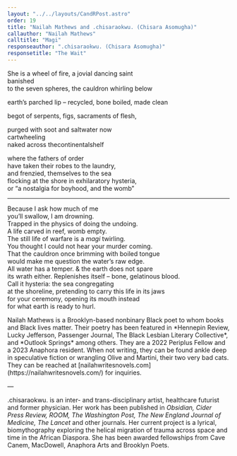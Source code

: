 ```yaml
---
layout: "../../layouts/CandRPost.astro"
order: 19
title: "Nailah Mathews and .chisaraokwu. (Chisara Asomugha)"
callauthor: "Nailah Mathews"
calltitle: "Magi"
responseauthor: ".chisaraokwu. (Chisara Asomugha)"
responsetitle: "The Wait"
---
```



<CandRItem id="call" title={frontmatter.calltitle} author={frontmatter.callauthor} class="smallPoem">

<div class="smallPoem">

She is a wheel of fire, a jovial dancing saint
<br /><Spacer /><Spacer /><Spacer /><Spacer /><Spacer /><Spacer /><Spacer /><Spacer />banished
<br />to the seven spheres, the cauldron whirling below
 
earth’s parched lip – recycled, bone boiled, made clean
 
<Spacer /><Spacer /><Spacer /><Spacer /> begot of serpents, figs, sacraments of flesh,
 
<Spacer /><Spacer /><Spacer /><Spacer /><Spacer /><Spacer /><Spacer /><Spacer />purged with soot and saltwater now
<br /><Spacer /><Spacer /><Spacer /><Spacer /><Spacer /><Spacer /><Spacer />cartwheeling
<br />naked across the<Spacer />continental<Spacer />shelf
 
<Spacer /><Spacer /><Spacer />where the fathers of order
<br /><Spacer /><Spacer /><Spacer /><Spacer /><Spacer /><Spacer /><Spacer /><Spacer /><Spacer />have taken their robes to the laundry,
<br /><Spacer /><Spacer /><Spacer /><Spacer /><Spacer /><Spacer /><Spacer /><Spacer /><Spacer /><Spacer />and frenzied, themselves to the sea
<br />flocking at the shore in exhilaratory hysteria,
<br /><Spacer /><Spacer /><Spacer /><Spacer /><Spacer /><Spacer /><Spacer /><Spacer />or “a nostalgia for boyhood, and the womb”

</div>

</CandRItem>

---

<CandRItem id="response" title={frontmatter.responsetitle} author={frontmatter.responseauthor}>


Because I ask how much of me <br />
you’ll swallow, I am drowning. <br />
Trapped in the physics of doing the undoing.<br />
A life carved in reef, womb empty.<br />
The still life of warfare is a *magi* twirling.<br />
You thought I could not hear your murder coming.<br />
That the cauldron once brimming with boiled tongue<br />
would make me question the water’s raw edge.<br />
All water has a temper. & the earth does not spare<br />
its wrath either. Replenishes itself –  bone, gelatinous blood. <br />
Call it hysteria: the sea congregating<br />
at the shoreline, pretending to carry this life in its jaws<br />
for your ceremony, opening its mouth instead <br />
for what earth is ready to hurl.

</CandRItem>

<CandRBio>
<span class="darkText">Nailah Mathews</span> is a Brooklyn-based nonbinary Black poet to whom books and Black lives matter. Their poetry has been featured in *Hennepin Review, Lucky Jefferson, Passenger Journal, The Black Lesbian Literary Collective*, and *Outlook Springs* among others. They are a 2022 Periplus Fellow and a 2023 Anaphora resident. When not writing, they can be found ankle deep in speculative fiction or wrangling Olive and Martini, their two very bad cats. They can be reached at [nailahwritesnovels.com](https://nailahwritesnovels.com/) for inquiries. 

—

<span class="darkText">.chisaraokwu.</span> is an inter- and trans-disciplinary artist, healthcare futurist and former physician. Her work has been published in *Obsidian, Cider Press Review, ROOM, The Washington Post, The New England Journal of Medicine, The Lancet* and other journals. Her current project is a lyrical, biomythography exploring the helical migration of trauma across space and time in the African Diaspora. She has been awarded fellowships from Cave Canem, MacDowell, Anaphora Arts and Brooklyn Poets.

</CandRBio>